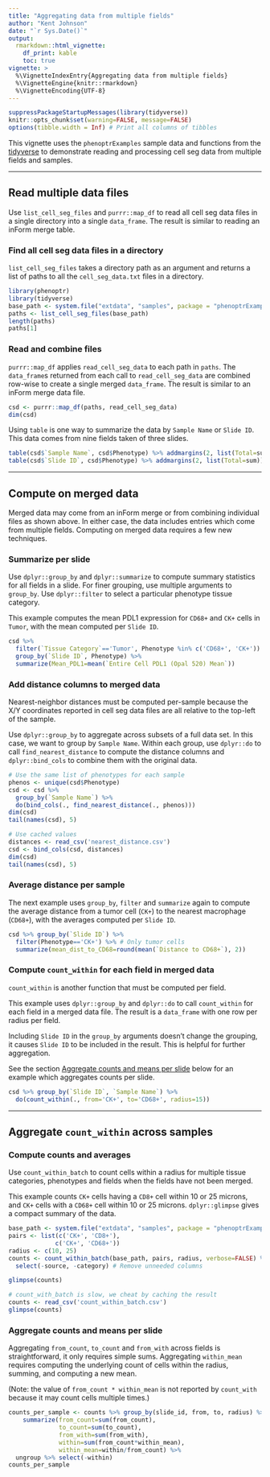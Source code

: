 ```yaml
---
title: "Aggregating data from multiple fields"
author: "Kent Johnson"
date: "`r Sys.Date()`"
output: 
  rmarkdown::html_vignette:
    df_print: kable
    toc: true
vignette: >
  %\VignetteIndexEntry{Aggregating data from multiple fields}
  %\VignetteEngine{knitr::rmarkdown}
  %\VignetteEncoding{UTF-8}
---
```


```r
suppressPackageStartupMessages(library(tidyverse))
knitr::opts_chunk$set(warning=FALSE, message=FALSE)
options(tibble.width = Inf) # Print all columns of tibbles
```

<style type="text/css">
img { 
  border: none;
}
table {
    width: auto !important;
}
</style>

This vignette uses the `phenoptrExamples` sample data
and functions from the [tidyverse](http://tidyverse.org/) to demonstrate
reading and processing cell seg data from multiple fields and samples.

----

## Read multiple data files

Use `list_cell_seg_files` and `purrr::map_df` to read all
cell seg data files in a single directory into a single `data_frame`.
The result is
similar to reading an inForm merge table.

### Find all cell seg data files in a directory

`list_cell_seg_files` takes a directory path as an argument and 
returns a list of paths to all the `cell_seg_data.txt`
files in a directory.

```r
library(phenoptr)
library(tidyverse)
base_path <- system.file("extdata", "samples", package = "phenoptrExamples")
paths <- list_cell_seg_files(base_path)
length(paths)
paths[1]
```

### Read and combine files

`purrr::map_df` applies `read_cell_seg_data` to each path in `paths`. The
`data_frame`s returned from each
call to `read_cell_seg_data` are combined row-wise to create a single
merged `data_frame`. The result is similar to an inForm merge data file.

```r
csd <- purrr::map_df(paths, read_cell_seg_data)
dim(csd)
```

Using `table` is one way to summarize the data by `Sample Name` or `Slide ID`.
This data comes from nine fields taken of three slides.

```r
table(csd$`Sample Name`, csd$Phenotype) %>% addmargins(2, list(Total=sum))
table(csd$`Slide ID`, csd$Phenotype) %>% addmargins(2, list(Total=sum))
```

----

## Compute on merged data

Merged data may come from an inForm merge or from combining individual files
as shown above. In either case, the data includes entries which come from
multiple fields. Computing on merged data requires a few new techniques.

### Summarize per slide

Use `dplyr::group_by` and `dplyr::summarize`
to compute summary statistics for all fields
in a slide. For finer grouping, use multiple arguments to `group_by`. 
Use `dplyr::filter` to select a particular phenotype tissue category.

This example computes the mean PDL1 expression for `CD68+` and `CK+` cells
in `Tumor`, with the mean computed per `Slide ID`.

```r
csd %>% 
  filter(`Tissue Category`=='Tumor', Phenotype %in% c('CD68+', 'CK+')) %>% 
  group_by(`Slide ID`, Phenotype) %>% 
  summarize(Mean_PDL1=mean(`Entire Cell PDL1 (Opal 520) Mean`))
```

### Add distance columns to merged data

Nearest-neighbor distances must be computed per-sample because the X/Y
coordinates reported in cell seg data files are all relative to the top-left
of the sample.

Use `dplyr::group_by` to aggregate across subsets of a full
data set. In this case, we want to group by `Sample Name`. Within each
group, use `dplyr::do` to call `find_nearest_distance` to compute the distance
columns and `dplyr::bind_cols` to combine them with the original data.

```r
# Use the same list of phenotypes for each sample
phenos <- unique(csd$Phenotype)
csd <- csd %>%
  group_by(`Sample Name`) %>%
  do(bind_cols(., find_nearest_distance(., phenos)))
dim(csd)
tail(names(csd), 5)
```
```r
# Use cached values
distances <- read_csv('nearest_distance.csv')
csd <- bind_cols(csd, distances)
dim(csd)
tail(names(csd), 5)
```

### Average distance per sample

The next example uses `group_by`, `filter` and `summarize` again to
compute the average distance from a tumor cell
(`CK+`) to the nearest macrophage (`CD68+`), with the averages computed
per `Slide ID`.

```r
csd %>% group_by(`Slide ID`) %>% 
  filter(Phenotype=='CK+') %>% # Only tumor cells
  summarize(mean_dist_to_CD68=round(mean(`Distance to CD68+`), 2))
```

### Compute `count_within` for each field in merged data

`count_within` is another function that must be computed per field. 

This example uses `dplyr::group_by` and `dplyr::do` to call 
`count_within` for each field in a merged data file.
The result is a `data_frame` with one row per radius per field.

Including `Slide ID` in the `group_by` arguments doesn't change the grouping,
it causes `Slide ID` to be included in the result. This is helpful for 
further aggregation.

See the section
[Aggregate counts and means per slide](#aggregate-counts-and-means-per-slide) 
below for an example which aggregates counts per slide.

```r
csd %>% group_by(`Slide ID`, `Sample Name`) %>% 
  do(count_within(., from='CK+', to='CD68+', radius=15))
```

----

## Aggregate `count_within` across samples

### Compute counts and averages

Use `count_within_batch` to count cells within a radius for 
multiple tissue categories, phenotypes and fields when the fields have not
been merged.

This example counts `CK+` cells having a `CD8+` cell within 10 or 25 microns,
and `CK+` cells with a `CD68+` cell within 10 or 25 microns.
`dplyr::glimpse` gives a compact summary of the data.

```r
base_path <- system.file("extdata", "samples", package = "phenoptrExamples")
pairs <- list(c('CK+', 'CD8+'),
             c('CK+', 'CD68+'))
radius <- c(10, 25)
counts <- count_within_batch(base_path, pairs, radius, verbose=FALSE) %>% 
  select(-source, -category) # Remove unneeded columns

glimpse(counts)
```
```r
# count_with_batch is slow, we cheat by caching the result
counts <- read_csv('count_within_batch.csv')
glimpse(counts)
```

### Aggregate counts and means per slide

Aggregating `from_count`, `to_count` and `from_with`
across fields is straightforward, it only requires
simple sums. Aggregating `within_mean` requires computing the underlying 
count of cells within the radius, summing, and computing a new mean.

(Note: the value of `from_count * within_mean` is not reported by
`count_with` because it may count cells multiple times.)

```r
counts_per_sample <- counts %>% group_by(slide_id, from, to, radius) %>% 
    summarize(from_count=sum(from_count),
              to_count=sum(to_count),
              from_with=sum(from_with),
              within=sum(from_count*within_mean),
              within_mean=within/from_count) %>%
  ungroup %>% select(-within)
counts_per_sample
```

